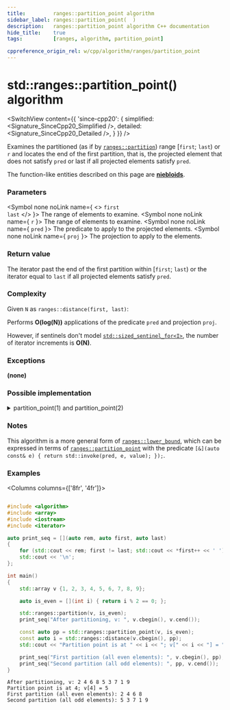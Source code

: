 ```yaml
---
title:         ranges::partition_point algorithm
sidebar_label: ranges::partition_point(  )
description:   ranges::partition_point algorithm C++ documentation
hide_title:    true
tags:          [ranges, algorithm, partition_point]

cppreference_origin_rel: w/cpp/algorithm/ranges/partition_point
---
```



<!----------------- Codes ---------------------->


# std::ranges::partition_point() algorithm

<SwitchView content={{
	'since-cpp20': {
		simplified:	<Signature_SinceCpp20_Simplified />,
		detailed:	<Signature_SinceCpp20_Detailed />,
	}
}} />

Examines the partitioned (as if by [`ranges::partition`](/docs/std/algo/ranges/partition)) range [`first`; `last`) or `r` and locates the end of the first partition, that is, the projected element that does not satisfy `pred` or last if all projected elements satisfy `pred`.

The function-like entities described on this page are [**niebloids**](#).

### Parameters

<SymbolTable>

  <Symbol none noLink name={ <> <code>first</code> <br/> <code>last</code> </> }>
    The range of elements to examine.
  </Symbol>
  <Symbol none noLink name={ <code>r</code> }>
    The range of elements to examine.
  </Symbol>
  <Symbol none noLink name={ <code>pred</code> }>
    The predicate to apply to the projected elements.
  </Symbol>
  <Symbol none noLink name={ <code>proj</code> }>
    The projection to apply to the elements.
  </Symbol>

</SymbolTable>

### Return value

The iterator past the end of the first partition within [`first`; `last`) or the iterator equal to `last` if all projected elements satisfy `pred`.

### Complexity

Given `N` as `ranges::distance(first, last)`:

Performs **O(log(N))** applications of the predicate `pred` and projection `proj`.

However, if sentinels don't model [`std::sized_sentinel_for<I>`](#), the number of iterator increments is **O(N)**.

### Exceptions

**(none)**

### Possible implementation

<details>
<summary>partition_point(1) and partition_point(2)</summary>

```cpp
#include <algorithm>
#include <array>
#include <iostream>
#include <iterator>

auto print_seq = [](auto rem, auto first, auto last)
{
    for (std::cout << rem; first != last; std::cout << *first++ << ' ') {}
    std::cout << '\n';
};

int main()
{
    std::array v {1, 2, 3, 4, 5, 6, 7, 8, 9};

    auto is_even = [](int i) { return i % 2 == 0; };

    std::ranges::partition(v, is_even);
    print_seq("After partitioning, v: ", v.cbegin(), v.cend());

    const auto pp = std::ranges::partition_point(v, is_even);
    const auto i = std::ranges::distance(v.cbegin(), pp);
    std::cout << "Partition point is at " << i << "; v[" << i << "] = " << *pp << '\n';

    print_seq("First partition (all even elements): ", v.cbegin(), pp);
    print_seq("Second partition (all odd elements): ", pp, v.cend());
}
```

</details>

### Notes

This algorithm is a more general form of [`ranges::lower_bound`](/docs/std/ranges/lower_bound), which can be expressed in terms of [`ranges::partition_point`](#) with the predicate `[&](auto const& e) { return std::invoke(pred, e, value); });`.

### Examples

<Columns columns={['8fr', '4fr']}>
<div>

```cpp title='Main.cpp' showLineNumbers

#include <algorithm>
#include <array>
#include <iostream>
#include <iterator>

auto print_seq = [](auto rem, auto first, auto last)
{
    for (std::cout << rem; first != last; std::cout << *first++ << ' ') {}
    std::cout << '\n';
};

int main()
{
    std::array v {1, 2, 3, 4, 5, 6, 7, 8, 9};

    auto is_even = [](int i) { return i % 2 == 0; };

    std::ranges::partition(v, is_even);
    print_seq("After partitioning, v: ", v.cbegin(), v.cend());

    const auto pp = std::ranges::partition_point(v, is_even);
    const auto i = std::ranges::distance(v.cbegin(), pp);
    std::cout << "Partition point is at " << i << "; v[" << i << "] = " << *pp << '\n';

    print_seq("First partition (all even elements): ", v.cbegin(), pp);
    print_seq("Second partition (all odd elements): ", pp, v.cend());
}
```

</div>
<div>

```plaintext title="Possible Output"
After partitioning, v: 2 4 6 8 5 3 7 1 9
Partition point is at 4; v[4] = 5
First partition (all even elements): 2 4 6 8
Second partition (all odd elements): 5 3 7 1 9
```

</div>
</Columns>
